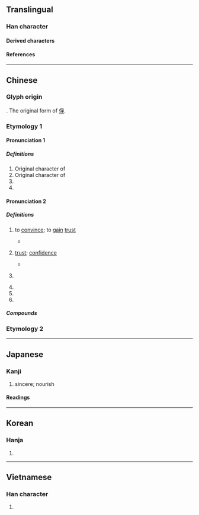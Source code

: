 {{also|俘|孵}}
{{character info}}
==Translingual==

===Han character===
{{Han char|rn=39|rad=子|as=04|sn=7|four=20407|canj=BND|ids=⿱爫子}}

====Derived characters====
{{lang|mul|[[乳]] [[俘]] [[浮]] [[郛]] [[桴]] [[稃]] [[殍]] [[蜉]] [[艀]] [[孵]]}}

====References====
{{Han ref|kx=0278.060|dkj=06948|dj=0545.130|hdz=21012.060|uh=5B5A}}

----

==Chinese==
{{zh-forms}}

===Glyph origin===
{{Han etym}}

{{Han compound|爪|子}}. The original form of [[俘]].

===Etymology 1===

====Pronunciation 1====
{{zh-pron
|m=fū
|c=fu1
|mc=y
|oc=y
|cat=v,n
}}

=====Definitions=====
{{zh-hanzi}}

# Original character of {{zh-l|俘}}
# Original character of {{zh-l|蜉}}
# {{zh-alt-form|孵}}
# {{zh-alt-form|稃}}

====Pronunciation 2====
{{zh-pron
|m=fú
|c=fu1
|cat=
}}

=====Definitions=====
{{zh-hanzi}}

# {{lb|zh|literary}} to [[convince]]; to [[gain]] [[trust]]
#: {{zh-x|深孚眾望|to enjoy great popularity}}
#* {{zh-x|小信 未 孚，神 弗 福 也。|Such paltry faith '''wins''' no '''trust'''. The gods will not bless you.|ref=Zuozhuan}}
# {{lb|zh|literary}} [[trust]]; [[confidence]]
#* {{zh-x|成 王 之 孚、下土 之 式。|He secured the '''confidence''' due to a king,<br>And became the pattern of all below him.|ref=Shijing}}
# {{lb|zh|used in oracle bone}} {{zh-alt-form|俘}}
# {{zh-alt-form|浮}}
# {{zh-alt-form|莩}}
# {{zh-alt-form|付}}

=====Compounds=====
{{zh-der|中孚|孚乳|情孚意合|孚眾望|孚佑|美孚燈|簡孚|阮孚蠟屐|美孚油}}

===Etymology 2===
{{zh-see|孵|ss}}

----

==Japanese==

===Kanji===
{{ja-kanji|grade=|rs=子04}}

# sincere; nourish

====Readings====
{{ja-readings
|goon=ふ
|kanon=ふ
|kun=たまご-, はぐく-む
|nanori=たか, とおる, まこと, まさ
}}

----

==Korean==

===Hanja===
{{ko-hanja|부}}

# {{rfdef|ko|sort=子04}}

----

==Vietnamese==

===Han character===
{{vi-readings|rs=子04|reading=[[phu]], [[phù]]}}

# {{rfdef|vi|sort=子04}}

{{cln|vi|Han tu}}